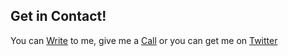 ## Get in Contact!

You can [Write](mailto:ethan@thewebdevelopr.io) to me, give me a [Call](tel:+61423902180) or you can get me on [Twitter](https://twitter.com/ethanhursty)